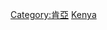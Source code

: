 {{catmore}}
{{Commonscat|Transport in Kenya}}

[[Category:肯亞|Category:肯亞]]
[[Category:非洲各国交通|Kenya]]